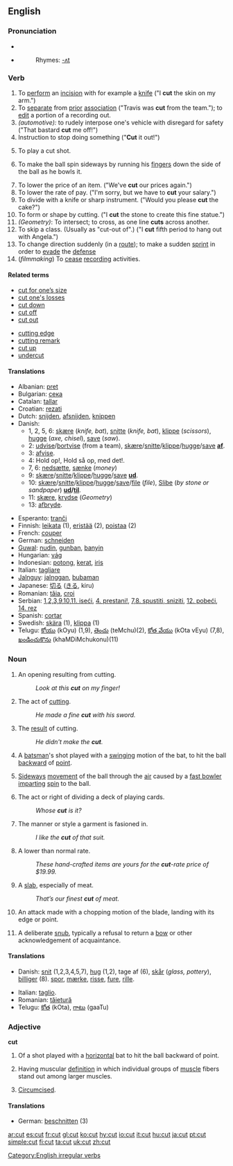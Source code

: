 ==English==

{{rank|real|eye|sun|496|cut|everything|six|comes}}

===Pronunciation===
*{{SAMPA|/"kVt/}}
*{{IPA|/kʌt/}}
*:Rhymes: [[Rhymes:English:-ʌt|-ʌt]]

===Verb===
[[Category:English irregular verbs]]
{{en-verb|cuts|cutting|cut}}

# To [[perform]] an [[incision]] with for example a [[knife]] ("I '''cut''' the skin on my arm.")
# To [[separate]] from [[prior]] [[association]] ("Travis was '''cut''' from the team."); to [[edit]] a portion of a recording out.
#''(automotive):'' to rudely interpose one's vehicle with disregard for safety ("That bastard '''cut''' me off!")
# Instruction to stop doing something ("'''Cut''' it out!")
# {{Cricket}} To play a cut shot.
# {{cricket}} To make the ball spin sideways by running his [[finger]]s down the side of the ball as he bowls it.
# To lower the price of an item.  ("We've '''cut''' our prices again.")
# To lower the rate of pay.  ("I'm sorry, but we have to '''cut''' your salary.")
# To divide with a knife or sharp instrument.  ("Would you please '''cut''' the cake?")
# To form or shape by cutting.  ("I '''cut''' the stone to create this fine statue.")
#''(Geometry)'': To intersect; to cross, as one line '''cuts''' across another.
# To skip a class. (Usually as "cut-out of".)  ("I '''cut''' fifth period to hang out with Angela.")
# To change direction suddenly (in a [[route]]); to make a sudden [[sprint]] in order to [[evade]] the [[defense]]
#(''filmmaking'') To [[cease]] [[record]]ing activities.

====Related terms====
{{top2}}
*[[cut for one’s size]]
*[[cut one's losses]]
*[[cut down]]
*[[cut off]]
*[[cut out]]
{{mid2}}
*[[cutting edge]]
*[[cutting remark]]
*[[cut up]]
*[[undercut]]
{{bottom}}

====Translations====
{{rfc-trans}}
{{top}}
*Albanian: [[pret]]
*Bulgarian: [[сека]]
*Catalan: [[tallar]]
*Croatian: [[rezati]]
*Dutch: [[snijden]], [[afsnijden]], [[knippen]]
*Danish:
** 1, 2, 5, 6: [[skære]] (''knife, bat''), [[snitte]] (''knife, bat''), [[klippe]] (''scissors''), [[hugge]] (''axe, chisel''), [[save]] (''saw'').
** 2: [[udvise]]/[[bortvise]] (from a team), [[skære]]/[[snitte]]/[[klippe]]/[[hugge]]/[[save]] '''[[af]]'''.
** 3: [[afvise]].
** 4: Hold op!, Hold så op, med det!. 
** 7, 6: [[nedsætte]], [[sænke]] (''money'')
** 9: [[skære]]/[[snitte]]/[[klippe]]/[[hugge]]/[[save]] '''[[ud]]'''.
** 10: [[skære]]/[[snitte]]/[[klippe]]/[[hugge]]/[[save]]/[[file]] (''file''), [[Slibe]] (''by stone or sandpaper'') '''[[ud]]/[[til]]'''.
** 11: [[skære]], [[krydse]] (''Geometry'')
** 13: [[afbryde]].
{{mid}}
*Esperanto: [[tranĉi]]
*Finnish: [[leikata]] (1), [[eristää]] (2), [[poistaa]] (2)
*French: [[couper]]
*German: [[schneiden]]
*[[Guwal]]: [[nudin]], [[gunban]], [[banyin]]
*Hungarian: [[vág]]
*Indonesian: [[potong]], [[kerat]], [[iris]]
*Italian: [[tagliare]]
*[[Jalnguy]]: [[jalnggan]], [[bubaman]]
*Japanese: [[切る]] ([[きる]], kiru)
*Romanian: [[tăia]], [[croi]]
*Serbian: [[1,2,3,9,10,11. iseći]], [[4. prestani!]], [[7,8. spustiti, sniziti]], [[12. pobeći]], [[14. rez]]
*Spanish: [[cortar]]
*Swedish: [[skära]] (1), [[klippa]] (1)
*Telugu: [[కోయు]] (kOyu) (1,9), [[తెంచు]] (teMchu)(2), [[కోత వేయు]] (kOta vEyu) (7,8), [[ఖండించుకొను]] (khaMDiMchukonu)(11)
{{bottom}}

===Noun===
{{en-noun}}

# An opening resulting from cutting.
#:''Look at this '''cut''' on my finger!''
# The act of [[cutting]].
#:''He made a fine '''cut''' with his sword.''
# The [[result]] of cutting.
#:''He didn't make the '''cut'''.''
# {{Cricket}} A [[batsman]]'s shot played with a [[swing]]ing motion of the bat, to hit the ball [[backward]] of [[point]].
# {{Cricket}} [[Sideways]] [[movement]] of the ball through the [[air]] caused by a [[fast bowler]] [[impart]]ing [[spin]] to the ball.
# The act or right of dividing a deck of playing cards.
#:''Whose '''cut''' is it?''
# The manner or style a garment is fasioned in.
#:''I like the '''cut''' of that suit.''
# A lower than normal rate.
#:''These hand-crafted items are yours for the '''cut'''-rate price of $19.99.''
# A [[slab]], especially of meat.
#:''That’s our finest '''cut''' of meat.''
# {{fencing}} An attack made with a chopping motion of the blade, landing with its edge or point.
#A deliberate [[snub]], typically a refusal to return a [[bow]] or other acknowledgement of acquaintance.

====Translations====
{{rfc-trans}}
{{top}}
*Danish: [[snit]] (1,2,3,4,5,7), [[hug]] (1,2), tage af (6), [[skår]] (''glass, pottery''), [[billiger]] (8). [[spor]], [[mærke]], [[risse]], [[fure]], [[rille]].
{{mid}}
*Italian: [[taglio]].
*Romanian: [[tăietură]]
*Telugu: [[కోత]] (kOta), [[గాటు]] (gaaTu)
{{bottom}}

===Adjective===
'''cut'''

# {{Cricket}} Of a shot played with a [[horizontal]] bat to hit the ball backward of point.
# {{bodybuilding}} Having muscular [[definition]] in which individual groups of [[muscle]] fibers stand out among larger muscles.
# {{colloquial}} [[Circumcised]].

====Translations====
*German: [[beschnitten]] (3)

[[ar:cut]]
[[es:cut]]
[[fr:cut]]
[[gl:cut]]
[[ko:cut]]
[[hy:cut]]
[[io:cut]]
[[it:cut]]
[[hu:cut]]
[[ja:cut]]
[[pt:cut]]
[[simple:cut]]
[[fi:cut]]
[[ta:cut]]
[[uk:cut]]
[[zh:cut]]